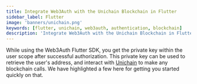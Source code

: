 ```yaml
---
title: Integrate Web3Auth with the Unichain Blockchain in Flutter
sidebar_label: Flutter
image: 'banners/unichain.png'
keywords: [flutter, unichain, web3auth, authentication, blockchain]
description: 'Integrate Web3Auth with the Unichain Blockchain in Flutter | Embedded Wallets'
---
```



<SEO
  title="Integrate Web3Auth with the Unichain Blockchain in Flutter"
  description="Integrate Web3Auth with the Unichain Blockchain in Flutter | Embedded Wallets"
  image="https://web3auth.io/docs/banners/unichain.png"
  slug="/embedded-wallets/connect-blockchain/evm/unichain/flutter"
/>

While using the Web3Auth Flutter SDK, you get the private key within the user scope after successful authorization. This private key can be used to retrieve the user's address, and interact with [Unichain](https://www.unichain.org/) to make any blockchain calls. We have highlighted a few here for getting you started quickly on that.

<EVMInteraction />
